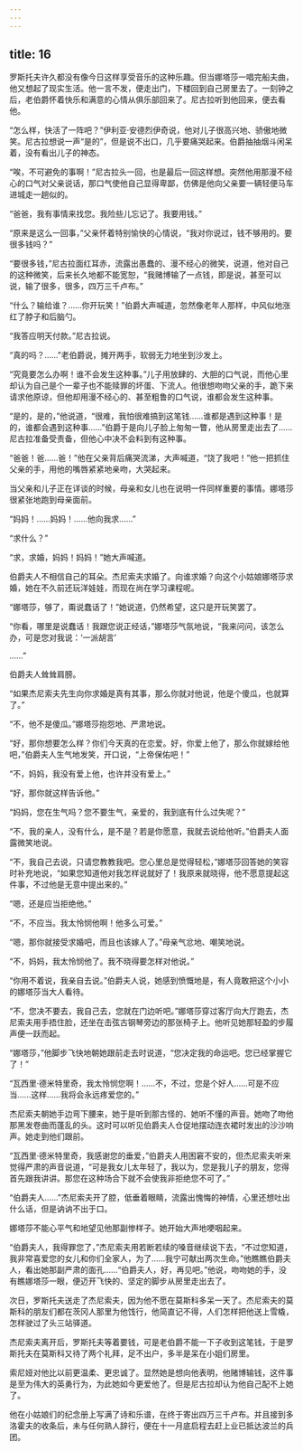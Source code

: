 ```yaml
---
---
---
```

title: 16
---





罗斯托夫许久都没有像今日这样享受音乐的这种乐趣。但当娜塔莎一唱完船夫曲，他又想起了现实生活。他一言不发，便走出门，下楼回到自己房里去了。一刻钟之后，老伯爵怀着快乐和满意的心情从俱乐部回来了。尼古拉听到他回来，便去看他。

“怎么样，快活了一阵吧？”伊利亚·安德烈伊奇说，他对儿子很高兴地、骄傲地微笑。尼古拉想说一声“是的”，但是说不出口，几乎要痛哭起来。伯爵抽抽烟斗闲呆着，没有看出儿子的神态。

“唉，不可避免的事啊！”尼古拉头一回，也是最后一回这样想。突然他用那漫不经心的口气对父亲说话，那口气使他自己显得卑鄙，仿佛是他向父亲要一辆轻便马车进城走一趟似的。

“爸爸，我有事情来找您。我险些儿忘记了。我要用钱。”

“原来是这么一回事，”父亲怀着特别愉快的心情说，“我对你说过，钱不够用的。要很多钱吗？”

“要很多钱，”尼古拉面红耳赤，流露出愚蠢的、漫不经心的微笑，说道，他对自己的这种微笑，后来长久地都不能宽恕，“我赌博输了一点钱，即是说，甚至可以说，输了很多，很多，四万三千卢布。”

“什么？输给谁？……你开玩笑！”伯爵大声喊道，忽然像老年人那样，中风似地涨红了脖子和后脑勺。

“我答应明天付款。”尼古拉说。

“真的吗？……”老伯爵说，摊开两手，软弱无力地坐到沙发上。

“究竟要怎么办啊！谁不会发生这种事。”儿子用放肆的、大胆的口气说，而他心里却认为自己是个一辈子也不能赎罪的坏蛋、下流人。他很想吻吻父亲的手，跪下来请求他原谅，但他却用漫不经心的、甚至粗鲁的口气说，谁都会发生这种事。

“是的，是的，”他说道，“很难，我怕很难搞到这笔钱……谁都是遇到这种事！是的，谁都会遇到这种事……”伯爵于是向儿子脸上匆匆一瞥，他从房里走出去了……尼古拉准备受责备，但他心中决不会料到有这种事。

“爸爸！爸……爸！”他在父亲背后痛哭流涕，大声喊道，“饶了我吧！”他一把抓住父亲的手，用他的嘴唇紧紧地亲吻，大哭起来。

当父亲和儿子正在详谈的时候，母亲和女儿也在说明一件同样重要的事情。娜塔莎很紧张地跑到母亲面前。

“妈妈！……妈妈！……他向我求……”

“求什么？”

“求，求婚，妈妈！妈妈！”她大声喊道。

伯爵夫人不相信自己的耳朵。杰尼索夫求婚了。向谁求婚？向这个小姑娘娜塔莎求婚，她在不久前还玩洋娃娃，而现在尚在学习课程呢。

“娜塔莎，够了，甭说蠢话了！”她说道，仍然希望，这只是开玩笑罢了。

“你看，哪里是说蠢话！我跟您说正经话，”娜塔莎气氛地说，“我来问问，该怎么办，可是您对我说：‘一派胡言’

……”

伯爵夫人耸耸肩膀。

“如果杰尼索夫先生向你求婚是真有其事，那么你就对他说，他是个傻瓜，也就算了。”

“不，他不是傻瓜。”娜塔莎抱怨地、严肃地说。

“好，那你想要怎么样？你们今天真的在恋爱。好，你爱上他了，那么你就嫁给他吧，”伯爵夫人生气地发笑，开口说，“上帝保佑吧！”

“不，妈妈，我没有爱上他，也许并没有爱上。”

“好，那你就这样告诉他。”

“妈妈，您在生气吗？您不要生气，亲爱的，我到底有什么过失呢？”

“不，我的亲人，没有什么，是不是？若是你愿意，我就去说给他听。”伯爵夫人面露微笑地说。

“不，我自己去说，只请您教教我吧。您心里总是觉得轻松，”娜塔莎回答她的笑容时补充地说，“如果您知道他对我怎样说就好了！我原来就晓得，他不愿意提起这件事，不过他是无意中提出来的。”

“嗯，还是应当拒绝他。”

“不，不应当。我太怜悯他啊！他多么可爱。”

“嗯，那你就接受求婚吧，而且也该嫁人了。”母亲气忿地、嘲笑地说。

“不，妈妈，我太怜悯他了。我不晓得要怎样对他说。”

“你用不着说，我亲自去说。”伯爵夫人说，她感到愤慨地是，有人竟敢把这个小小的娜塔莎当大人看待。

“不，您决不要去，我自己去，您就在门边听吧。”娜塔莎穿过客厅向大厅跑去，杰尼索夫用手捂住脸，还坐在击弦古钢琴旁边的那张椅子上。他听见她那轻盈的步履声便一跃而起。

“娜塔莎，”他脚步飞快地朝她跟前走去时说道，“您决定我的命运吧。您已经掌握它了！”

“瓦西里·德米特里奇，我太怜悯您啊！……不，不过，您是个好人……可是不应当……这样……我将会永远疼爱您的。”

杰尼索夫朝她手边弯下腰来，她于是听到那古怪的、她听不懂的声音。她吻了吻他那黑发卷曲而蓬乱的头。这时可以听见伯爵夫人仓促地摆动连衣裙时发出的沙沙响声。她走到他们跟前。

“瓦西里·德米特里奇，我感谢您的垂爱，”伯爵夫人用困窘不安的，但杰尼索夫听来觉得严肃的声音说道，“可是我女儿太年轻了，我以为，您是我儿子的朋友，您得首先跟我讲讲。那您在这种场合下就不会使我非拒绝您不可了。”

“伯爵夫人……”杰尼索夫开了腔，低垂着眼睛，流露出愧悔的神情，心里还想吐出什么话，但是讷讷不出于口。

娜塔莎不能心平气和地望见他那副惨样子。她开始大声地哽咽起来。

“伯爵夫人，我得罪您了，”杰尼索夫用若断若续的嗓音继续说下去，“不过您知道，我非常喜爱您的女儿和你们全家人，为了……我宁可献出两次生命。”他瞧瞧伯爵夫人，看出她那副严肃的面孔……“伯爵夫人，好，再见吧。”他说，吻吻她的手，没有瞧娜塔莎一眼，便迈开飞快的、坚定的脚步从房里走出去了。

次日，罗斯托夫送走了杰尼索夫，因为他不愿在莫斯科多呆一天了。杰尼索夫的莫斯科的朋友们都在茨冈人那里为他饯行，他简直记不得，人们怎样把他送上雪橇，怎样驶过了头三站驿道。

杰尼索夫离开后，罗斯托夫等着要钱，可是老伯爵不能一下子收到这笔钱，于是罗斯托夫在莫斯科又待了两个礼拜，足不出户，多半是呆在小姐们房里。

索尼娅对他比以前更温柔、更忠诚了。显然她是想向他表明，他赌博输钱，这件事是至为伟大的英勇行为，为此她如今更爱他了。但是尼古拉却认为他自己配不上她了。

他在小姑娘们的纪念册上写满了诗和乐谱，在终于寄出四万三千卢布。并且接到多洛霍夫的收条后，未与任何熟人辞行，便在十一月底启程去赶上业已抵达波兰的兵团。